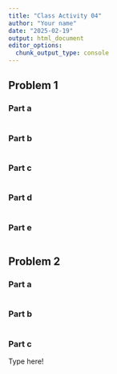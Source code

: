 ```yaml
---
title: "Class Activity 04"
author: "Your name"
date: "2025-02-19"
output: html_document
editor_options: 
  chunk_output_type: console
---
```


## Problem 1

### Part a

```r


```

### Part b

```r


```

### Part c

```r


```

### Part d

```r

```

### Part e

```r

```

## Problem 2

### Part a

```r


```

### Part b

```r


```

### Part c

Type here!
